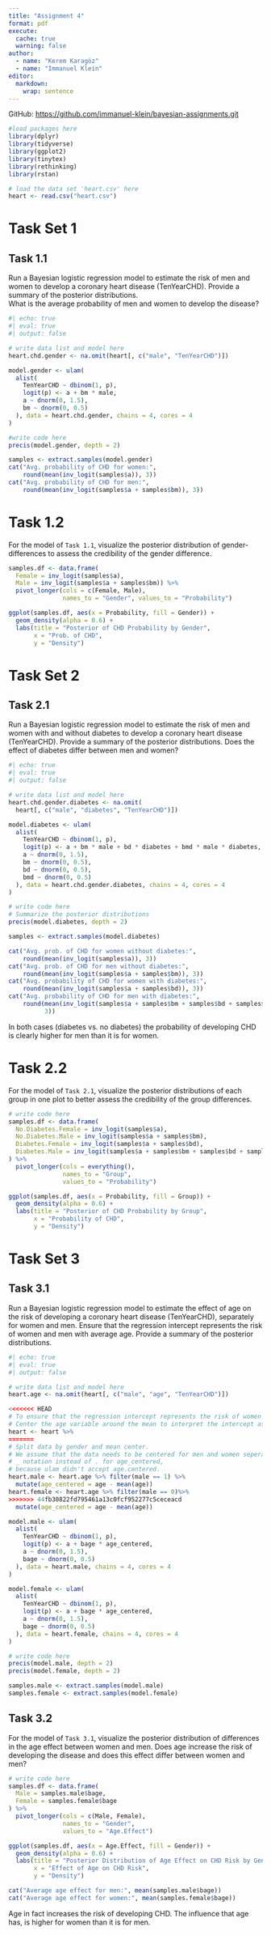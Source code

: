 ```yaml
---
title: "Assignment 4"
format: pdf
execute: 
  cache: true
  warning: false
author:
  - name: "Kerem Karagöz"
  - name: "Immanuel Klein"
editor: 
  markdown: 
    wrap: sentence
---
```


GitHub: <https://github.com/immanuel-klein/bayesian-assignments.git>

```r
#load packages here
library(dplyr)
library(tidyverse)
library(ggplot2)
library(tinytex)
library(rethinking)
library(rstan)
```

```r
# load the data set 'heart.csv' here
heart <- read.csv("heart.csv")
```

\newpage

# Task Set 1

## Task 1.1

Run a Bayesian logistic regression model to estimate the risk of men and women to develop a coronary heart disease (TenYearCHD).
Provide a summary of the posterior distributions.\
What is the average probability of men and women to develop the disease?

```r
#| echo: true
#| eval: true
#| output: false

# write data list and model here
heart.chd.gender <- na.omit(heart[, c("male", "TenYearCHD")])

model.gender <- ulam(
  alist(
    TenYearCHD ~ dbinom(1, p),  
    logit(p) <- a + bm * male,  
    a ~ dnorm(0, 1.5),
    bm ~ dnorm(0, 0.5)          
  ), data = heart.chd.gender, chains = 4, cores = 4
)
```

```r
#write code here
precis(model.gender, depth = 2)

samples <- extract.samples(model.gender)
cat("Avg. probability of CHD for women:", 
    round(mean(inv_logit(samples$a)), 3))
cat("Avg. probability of CHD for men:",
    round(mean(inv_logit(samples$a + samples$bm)), 3))
```

# Task 1.2

For the model of `Task 1.1`, visualize the posterior distribution of gender-differences to assess the credibility of the gender difference.

```r
samples.df <- data.frame(
  Female = inv_logit(samples$a),
  Male = inv_logit(samples$a + samples$bm)) %>%
  pivot_longer(cols = c(Female, Male), 
               names_to = "Gender", values_to = "Probability")

ggplot(samples.df, aes(x = Probability, fill = Gender)) +
  geom_density(alpha = 0.6) +
  labs(title = "Posterior of CHD Probability by Gender",
       x = "Prob. of CHD",
       y = "Density")
```

\newpage

# Task Set 2

## Task 2.1

Run a Bayesian logistic regression model to estimate the risk of men and women with and without diabetes to develop a coronary heart disease (TenYearCHD).
Provide a summary of the posterior distributions.
Does the effect of diabetes differ between men and women?

```r
#| echo: true
#| eval: true
#| output: false

# write data list and model here
heart.chd.gender.diabetes <- na.omit(
  heart[, c("male", "diabetes", "TenYearCHD")])

model.diabetes <- ulam(
  alist(
    TenYearCHD ~ dbinom(1, p),
    logit(p) <- a + bm * male + bd * diabetes + bmd * male * diabetes,
    a ~ dnorm(0, 1.5),
    bm ~ dnorm(0, 0.5),
    bd ~ dnorm(0, 0.5),
    bmd ~ dnorm(0, 0.5)
  ), data = heart.chd.gender.diabetes, chains = 4, cores = 4
)
```

```r
# write code here
# Summarize the posterior distributions
precis(model.diabetes, depth = 2)

samples <- extract.samples(model.diabetes)

cat("Avg. prob. of CHD for women without diabetes:", 
    round(mean(inv_logit(samples$a)), 3))
cat("Avg. prob. of CHD for men without diabetes:", 
    round(mean(inv_logit(samples$a + samples$bm)), 3))
cat("Avg. probability of CHD for women with diabetes:", 
    round(mean(inv_logit(samples$a + samples$bd)), 3))
cat("Avg. probability of CHD for men with diabetes:", 
    round(mean(inv_logit(samples$a + samples$bm + samples$bd + samples$bmd)), 
          3))
```

In both cases (diabetes vs. no diabetes) the probability of developing CHD is clearly higher for men than it is for women.

# Task 2.2

For the model of `Task 2.1`, visualize the posterior distributions of each group in one plot to better assess the credibility of the group differences.

```r
# write code here
samples.df <- data.frame(
  No.Diabetes.Female = inv_logit(samples$a),
  No.Diabetes.Male = inv_logit(samples$a + samples$bm),
  Diabetes.Female = inv_logit(samples$a + samples$bd),
  Diabetes.Male = inv_logit(samples$a + samples$bm + samples$bd + samples$bmd)
) %>%
  pivot_longer(cols = everything(), 
               names_to = "Group", 
               values_to = "Probability")

ggplot(samples.df, aes(x = Probability, fill = Group)) +
  geom_density(alpha = 0.6) +
  labs(title = "Posterior of CHD Probability by Group",
       x = "Probability of CHD",
       y = "Density")
```

\newpage

# Task Set 3

## Task 3.1

Run a Bayesian logistic regression model to estimate the effect of age on the risk of developing a coronary heart disease (TenYearCHD), separately for women and men.
Ensure that the regression intercept represents the risk of women and men with average age.
Provide a summary of the posterior distributions.

```r
#| echo: true
#| eval: true
#| output: false

# write data list and model here
heart.age <- na.omit(heart[, c("male", "age", "TenYearCHD")])

<<<<<<< HEAD
# To ensure that the regression intercept represents the risk of women and men at the average age
# Center the age variable around the mean to interpret the intercept as the risk at average age
heart <- heart %>%
=======
# Split data by gender and mean center. 
# We assume that the data needs to be centered for men and women seperately.
# _ notation instead of . for age_centered, 
# because ulam didn't accept age.centered.
heart.male <- heart.age %>% filter(male == 1) %>%
  mutate(age_centered = age - mean(age))
heart.female <- heart.age %>% filter(male == 0)%>%
>>>>>>> 44fb30822fd795461a13c0fcf952277c5ceceacd
  mutate(age_centered = age - mean(age))

model.male <- ulam(
  alist(
    TenYearCHD ~ dbinom(1, p),
    logit(p) <- a + bage * age_centered,
    a ~ dnorm(0, 1.5),
    bage ~ dnorm(0, 0.5)
  ), data = heart.male, chains = 4, cores = 4
)

model.female <- ulam(
  alist(
    TenYearCHD ~ dbinom(1, p),
    logit(p) <- a + bage * age_centered,
    a ~ dnorm(0, 1.5),
    bage ~ dnorm(0, 0.5)
  ), data = heart.female, chains = 4, cores = 4
)
```

```r
# write code here
precis(model.male, depth = 2)
precis(model.female, depth = 2)

samples.male <- extract.samples(model.male)
samples.female <- extract.samples(model.female)
```

## Task 3.2

For the model of `Task 3.1`, visualize the posterior distribution of differences in the age effect between women and men.
Does age increase the risk of developing the disease and does this effect differ between women and men?

```r
# write code here
samples.df <- data.frame(
  Male = samples.male$bage,
  Female = samples.female$bage
) %>%
  pivot_longer(cols = c(Male, Female), 
               names_to = "Gender", 
               values_to = "Age.Effect")

ggplot(samples.df, aes(x = Age.Effect, fill = Gender)) +
  geom_density(alpha = 0.6) +
  labs(title = "Posterior Distribution of Age Effect on CHD Risk by Gender",
       x = "Effect of Age on CHD Risk",
       y = "Density")

cat("Average age effect for men:", mean(samples.male$bage))
cat("Average age effect for women:", mean(samples.female$bage))
```

Age in fact increases the risk of developing CHD.
The influence that age has, is higher for women than it is for men.
